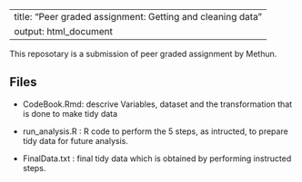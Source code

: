
---
title: "Peer graded assignment: Getting and cleaning data"
output: html_document
---

This reposotary is a submission of peer graded assignment by Methun.

## Files 
* CodeBook.Rmd: descrive Variables, dataset and the transformation that is done to make tidy data 
* run_analysis.R : R code to perform the 5 steps, as intructed, to prepare tidy   data for future analysis. 

* FinalData.txt : final tidy data which is obtained by performing instructed steps.
